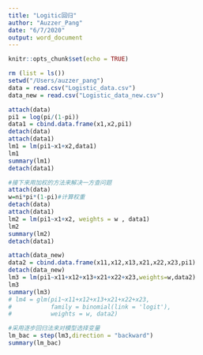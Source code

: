 ```yaml
---
title: "Logitic回归"
author: "Auzzer_Pang"
date: "6/7/2020"
output: word_document
---
```


```r
knitr::opts_chunk$set(echo = TRUE)
```

```r
rm (list = ls())
setwd("/Users/auzzer_pang")
data = read.csv("Logistic_data.csv")
data_new = read.csv("Logistic_data_new.csv")
```

```r
attach(data)
pi1 = log(pi/(1-pi))
data1 = cbind.data.frame(x1,x2,pi1)
detach(data)
attach(data1)
lm1 = lm(pi1~x1+x2,data1)
lm1
summary(lm1)
detach(data1)

```

```r
#接下来用加权的方法来解决一方查问题
attach(data)
w=ni*pi*(1-pi)#计算权重
detach(data)
attach(data1)
lm2 = lm(pi1~x1+x2, weights = w , data1)
lm2
summary(lm2)
detach(data1)


```


```r
attach(data_new)
data2 = cbind.data.frame(x11,x12,x13,x21,x22,x23,pi1)
detach(data_new)
lm3 = lm(pi1~x11+x12+x13+x21+x22+x23,weights=w,data2)
lm3
summary(lm3)
# lm4 = glm(pi1~x11+x12+x13+x21+x22+x23,
#           family = binomial(link = 'logit'),
#           weights = w, data2)

```

```r
#采用逐步回归法来对模型选择变量
lm_bac = step(lm3,direction = "backward")
summary(lm_bac)

```

